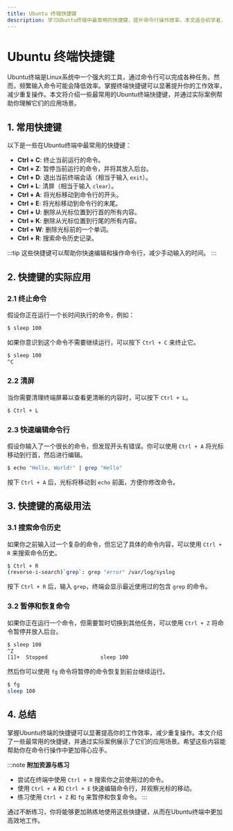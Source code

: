 ```yaml
---
title: Ubuntu 终端快捷键
description: 学习Ubuntu终端中最常用的快捷键，提升命令行操作效率。本文适合初学者，涵盖基础快捷键及其实际应用场景。
---
```


# Ubuntu 终端快捷键

Ubuntu终端是Linux系统中一个强大的工具，通过命令行可以完成各种任务。然而，频繁输入命令可能会降低效率。掌握终端快捷键可以显著提升你的工作效率，减少重复操作。本文将介绍一些最常用的Ubuntu终端快捷键，并通过实际案例帮助你理解它们的应用场景。

## 1. 常用快捷键

以下是一些在Ubuntu终端中最常用的快捷键：

- **Ctrl + C**: 终止当前运行的命令。
- **Ctrl + Z**: 暂停当前运行的命令，并将其放入后台。
- **Ctrl + D**: 退出当前终端会话（相当于输入 `exit`）。
- **Ctrl + L**: 清屏（相当于输入 `clear`）。
- **Ctrl + A**: 将光标移动到命令行的开头。
- **Ctrl + E**: 将光标移动到命令行的末尾。
- **Ctrl + U**: 删除从光标位置到行首的所有内容。
- **Ctrl + K**: 删除从光标位置到行尾的所有内容。
- **Ctrl + W**: 删除光标前的一个单词。
- **Ctrl + R**: 搜索命令历史记录。

:::tip
这些快捷键可以帮助你快速编辑和操作命令行，减少手动输入的时间。
:::

## 2. 快捷键的实际应用

### 2.1 终止命令

假设你正在运行一个长时间执行的命令，例如：

```bash
$ sleep 100
```

如果你意识到这个命令不需要继续运行，可以按下 `Ctrl + C` 来终止它。

```bash
$ sleep 100
^C
```

### 2.2 清屏

当你需要清理终端屏幕以查看更清晰的内容时，可以按下 `Ctrl + L`。

```bash
$ Ctrl + L
```

### 2.3 快速编辑命令行

假设你输入了一个很长的命令，但发现开头有错误。你可以使用 `Ctrl + A` 将光标移动到行首，然后进行编辑。

```bash
$ echo "Hello, World!" | grep "Hello"
```

按下 `Ctrl + A` 后，光标将移动到 `echo` 前面，方便你修改命令。

## 3. 快捷键的高级用法

### 3.1 搜索命令历史

如果你之前输入过一个复杂的命令，但忘记了具体的命令内容，可以使用 `Ctrl + R` 来搜索命令历史。

```bash
$ Ctrl + R
(reverse-i-search)`grep`: grep "error" /var/log/syslog
```

按下 `Ctrl + R` 后，输入 `grep`，终端会显示最近使用过的包含 `grep` 的命令。

### 3.2 暂停和恢复命令

如果你正在运行一个命令，但需要暂时切换到其他任务，可以使用 `Ctrl + Z` 将命令暂停并放入后台。

```bash
$ sleep 100
^Z
[1]+  Stopped                 sleep 100
```

然后你可以使用 `fg` 命令将暂停的命令恢复到前台继续运行。

```bash
$ fg
sleep 100
```

## 4. 总结

掌握Ubuntu终端的快捷键可以显著提高你的工作效率，减少重复操作。本文介绍了一些最常用的快捷键，并通过实际案例展示了它们的应用场景。希望这些内容能帮助你在命令行操作中更加得心应手。

:::note
**附加资源与练习**
- 尝试在终端中使用 `Ctrl + R` 搜索你之前使用过的命令。
- 使用 `Ctrl + A` 和 `Ctrl + E` 快速编辑命令行，并观察光标的移动。
- 练习使用 `Ctrl + Z` 和 `fg` 来暂停和恢复命令。
:::

通过不断练习，你将能够更加熟练地使用这些快捷键，从而在Ubuntu终端中更加高效地工作。
